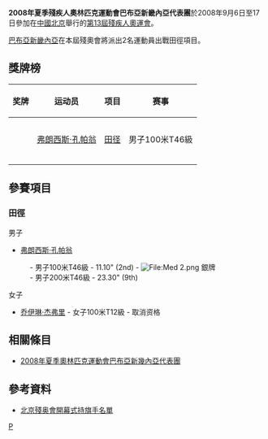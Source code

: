 {{Infobox Country Paralympics
|NPC= PNG
|games= 2008年夏季
|competitors=2
|sports=1 
|flagbearer=
|gold=0
|silver=1
|bronze=0
|total=1
|rank=63
|officials=
}}

'''2008年夏季殘疾人奧林匹克運動會巴布亞新畿內亞代表團'''於2008年9月6日至17日參加在[[中國北京|中國北京]]舉行的[[2008年夏季殘奧會|第13屆殘疾人奧運會]]。

[[巴布亞新畿內亞|巴布亞新畿內亞]]在本屆殘奧會將派出2名運動員出戰田徑項目。

== 獎牌榜 ==
{| class="wikitable sortable" style="font-size:88%"
|-bgcolor=#efefef
! 奖牌
! 运动员
! 项目
! 赛事
|-
|-

|-
| {{silver medal}} || [[弗朗西斯·孔帕翁|弗朗西斯·孔帕翁]] || [[2008年夏季殘奧會田径比賽|田径]] || 男子100米T46級
|-

|-
|-

|}

== 參賽項目 ==
=== 田徑 ===
;男子
*[[弗朗西斯·孔帕翁|弗朗西斯·孔帕翁]] 
　　　- 男子100米T46級 - 11.10" (2nd) - [[File:Med_2.png|File:Med 2.png]] 銀牌 <br />
　　　- 男子200米T46級 - 23.30" (9th)

;女子
*[[乔伊琳·杰弗里|乔伊琳·杰弗里]] - 女子100米T12級 - 取消资格


== 相關條目 ==
*[[2008年夏季奧林匹克運動會巴布亞新幾內亞代表團|2008年夏季奧林匹克運動會巴布亞新幾內亞代表團]]

== 參考資料 ==
*[https://web.archive.org/web/20080909184931/http://www.paralympic.org/release/Main_Sections_Menu/News/Press_Releases/Flagbearers_List_Opening_Ceremony_Final_5_Sept1.pdf 北京殘奥會開幕式持旗手名單]

{{2008年夏季殘疾人奧林匹克運動會代表團}}

[[Category:2008年夏季殘疾人奧林匹克運動會代表團|P]]